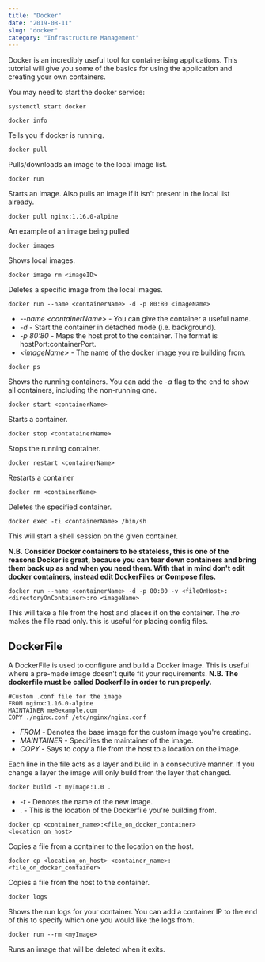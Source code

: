 ```yaml
---
title: "Docker"
date: "2019-08-11"
slug: "docker"
category: "Infrastructure Management"
---
```


Docker is an incredibly useful tool for containerising applications. This tutorial will give you some of the basics for using the application and creating your own containers.

You may need to start the docker service:

```
systemctl start docker
```

```
docker info
```
Tells you if docker is running.

```
docker pull
```
Pulls/downloads an image to the local image list.
```
docker run
```
Starts an image. Also  pulls an image if it isn't present in the local list already.
```
docker pull nginx:1.16.0-alpine
```
An example of an image being pulled
```
docker images
```
Shows local images.
```
docker image rm <imageID>
```
Deletes a specific image from the local images.
```
docker run --name <containerName> -d -p 80:80 <imageName>
```
* *--name \<containerName>* - You can give the container a useful name.
* *-d* - Start the container in detached mode (i.e. background).
* *-p 80:80* - Maps the host prot to the container. The format is hostPort:containerPort.
* *\<imageName>* - The name of the docker image you're building from.

```
docker ps
```
Shows the running containers. You can add the *-a* flag to the end to show all containers, including the non-running one.
```
docker start <containerName>
```
Starts a container.
```
docker stop <contatainerName>
``` 
Stops the running container.
```
docker restart <containerName>
```
Restarts a container
```
docker rm <containerName>
```
Deletes the specified container.
```
docker exec -ti <containerName> /bin/sh
```
This will start a shell session on the given container.

**N.B. Consider Docker containers to be stateless, this is one of the reasons Docker is great, because you can tear down containers and bring them back up as and when you need them. With that in mind don't edit docker containers, instead edit DockerFiles or Compose files.**

```
docker run --name <containerName> -d -p 80:80 -v <fileOnHost>:<directoryOnContainer>:ro <imageName>
```
This will take a file from the host and places it on the container. The *:ro* makes the file read only. this is useful for placing config files.

## DockerFile
A DockerFile is used to configure and build a Docker image. This is useful where a pre-made image doesn't quite fit your requirements.
**N.B. The dockerfile must be called Dockerfile in order to run properly.**

```docker
#Custom .conf file for the image
FROM nginx:1.16.0-alpine
MAINTAINER me@example.com
COPY ./nginx.conf /etc/nginx/nginx.conf
```
* *FROM* - Denotes the base image for the custom image you're creating.
* *MAINTAINER* - Specifies the maintainer of the image.
* *COPY* - Says to copy a file from the host to a location on the image.

Each line in the file acts as a layer and build in a consecutive manner. If you change a layer the image will only build from the layer that changed.

```
docker build -t myImage:1.0 .
```
* *-t* - Denotes the name of the new image.
* . - This is the location of the Dockerfile you're building from.

```
docker cp <container_name>:<file_on_docker_container> <location_on_host>
```
Copies a file from a container to the location on the host.
```
docker cp <location_on_host> <container_name>:<file_on_docker_container>
```
Copies a file from the host to the container.
```
docker logs
```
Shows the run logs for your container. You can add a container IP to the end of this to specify which one you would like the logs from.
```
docker run --rm <myImage>
```
Runs an image that will be deleted when it exits.
